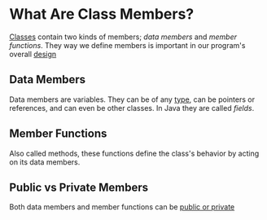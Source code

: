 <Tag tag="Programming"/>

# What Are Class Members?

<TimeStamp updated="February 27, 2022, 9:20  PM ET"/>

[Classes](/what-is-a-class) contain two kinds 
of members; _data members_ and _member functions_.
They way we define members is important in
our program's overall [design](/designing-a-cpp-program)

## Data Members
Data members are variables. They can be of any 
[type](/what-is-a-data-type), can be pointers or
references, and can even be other classes. In Java
they are called _fields_.

## Member Functions
Also called methods, these functions define the 
class's behavior by acting on its data members.

## Public vs Private Members
Both data members and member functions can be 
[public or private](/public-and-private-class-members)